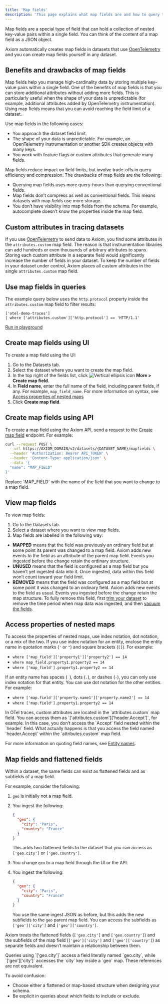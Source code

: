 ```yaml
---
title: 'Map fields'
description: 'This page explains what map fields are and how to query them.'
---
```



Map fields are a special type of field that can hold a collection of nested key-value pairs within a single field. You can think of the content of a map field as a JSON object.

Axiom automatically creates map fields in datasets that use [OpenTelemetry](/send-data/opentelemetry) and you can create map fields yourself in any dataset.

## Benefits and drawbacks of map fields

Map fields help you manage high-cardinality data by storing multiple key-value pairs within a single field. One of the benefits of map fields is that you can store additional attributes without adding more fields. This is particularly useful when the shape of your data is unpredictable (for example, additional attributes added by OpenTelemetry instrumentation). Using map fields means that you can avoid reaching the field limit of a dataset.

Use map fields in the following cases:
- You approach the dataset field limit.
- The shape of your data is unpredictable. For example, an OpenTelemetry instrumentation or another SDK creates objects with many keys.
- You work with feature flags or custom attributes that generate many fields.

Map fields reduce impact on field limits, but involve trade-offs in query efficiency and compression. The drawbacks of map fields are the following:
- Querying map fields uses more query-hours than querying conventional fields.
- Map fields don’t compress as well as conventional fields. This means datasets with map fields use more storage.
- You don’t have visibility into map fields from the schema. For example, autocomplete doesn’t know the properties inside the map field.

## Custom attributes in tracing datasets

If you use [OpenTelemetry](/send-data/opentelemetry) to send data to Axiom, you find some attributes in the `attributes.custom` map field. The reason is that instrumentation libraries can add hundreds or even thousands of arbitrary attributes to spans. Storing each custom attribute in a separate field would significantly increase the number of fields in your dataset. To keep the number of fields in your dataset under control, Axiom places all custom attributes in the single `attributes.custom` map field.

## Use map fields in queries

The example query below uses the `http.protocol` property inside the `attributes.custom` map field to filter results:

```kusto
['otel-demo-traces']
| where ['attributes.custom']['http.protocol'] == 'HTTP/1.1'
```

[Run in playground](https://play.axiom.co/axiom-play-qf1k/query?initForm=%7b%22apl%22%3a%22%5b%27otel-demo-traces%27%5d%5cn%7c%20where%20%5b%27attributes.custom%27%5d%5b%27http.protocol%27%5d%20%3d%3d%20%27HTTP%2f1.1%27%22%2c%22queryOptions%22%3a%7b%22quickRange%22%3a%2230d%22%7d%7d)

## Create map fields using UI

To create a map field using the UI:

1. Go to the Datasets tab.
1. Select the dataset where you want to create the map field.
1. In the top right of the fields list, click <img src="/doc-assets/icons/ellipsis-vertical.svg" className="inline-icon" alt="Vertical ellipsis icon" /> **More > Create map field**.
1. In **Field name**, enter the full name of the field, including parent fields, if any. For example, `map_field_name`. For more information on syntax, see [Access properties of nested maps](#access-properties-of-nested-maps)
1. Click **Create map field**.

## Create map fields using API

To create a map field using the Axiom API, send a request to the [Create map field](/restapi/endpoints/createMapField) endpoint. For example:

```bash
curl --request POST \
  --url https://AXIOM_DOMAIN/v2/datasets/{DATASET_NAME}/mapfields \
  --header 'Authorization: Bearer API_TOKEN' \
  --header 'Content-Type: application/json' \
  --data '{
  "name": "MAP_FIELD"
}'
```

<Info>
<ReplaceDomain />
<ReplaceDatasetToken />
Replace `MAP_FIELD` with the name of the field that you want to change to a map field.
</Info>

## View map fields

To view map fields:
1. Go to the Datasets tab.
1. Select a dataset where you want to view map fields.
1. Map fields are labelled in the following way:

- **MAPPED** means that the field was previously an ordinary field but at some point its parent was changed to a map field. Axiom adds new events to the field as an attribute of the parent map field. Events you ingested before the change retain the ordinary structure.
- **UNUSED** means that the field is configured as a map field but you haven’t yet ingested data into it. Once ingested, data within this field won’t count toward your field limit.
- **REMOVED** means that the field was configured as a map field but at some point it was changed to an ordinary field. Axiom adds new events to the field as usual. Events you ingested before the change retain the map structure. To fully remove this field, first [trim your dataset](/reference/datasets#trim-dataset) to remove the time period when map data was ingested, and then [vacuum the fields](/reference/datasets#vacuum-fields).

## Access properties of nested maps

To access the properties of nested maps, use index notation, dot notation, or a mix of the two. If you use index notation for an entity, enclose the entity name in quotation marks (`'` or `"`) and square brackets (`[]`). For example:
- `where ['map_field']['property1']['property2'] == 14`
- `where map_field.property1.property2 == 14`
- `where ['map_field'].property1.property2 == 14`

If an entity name has spaces (` `), dots (`.`), or dashes (`-`), you can only use index notation for that entity. You can use dot notation for the other entities. For example:
- `where ['map.field']['property.name1']['property.name2'] == 14`
- `where ['map.field'].property1.property2 == 14`

<Note>
In OTel traces, custom attributes are located in the `attributes.custom` map field. You can access them as `['attributes.custom']['header.Accept']`, for example. In this case, you don’t access the `Accept` field nested within the `header` field. What actually happens is that you access the field named `header.Accept` within the `attributes.custom` map field.
</Note>

For more information on quoting field names, see [Entity names](/apl/entities/entity-names#quote-identifiers).

## Map fields and flattened fields

Within a dataset, the same fields can exist as flattened fields and as subfields of a map field.

For example, consider the following:

1. `geo` is initially not a map field.
1. You ingest the following:

    ```json
    {
      "geo": {
        "city": "Paris",
        "country": "France"
      }
    }
    ```

    This adds two flattened fields to the dataset that you can access as `['geo.city']` or `['geo.country']`.

1. You change `geo` to a map field through the UI or the API.
1. You ingest the following:

    ```json
    {
      "geo": {
        "city": "Paris",
        "country": "France"
      }
    }
    ```

    You use the same ingest JSON as before, but this adds the new subfields to the `geo` parent map field. You can access the subfields as `['geo']['city']` and `['geo']['country']`.

Axiom treats the flattened fields (`['geo.city']` and `['geo.country']`) and the subfields of the map field (`['geo']['city']` and `['geo']['country']`) as separate fields and doesn’t maintain a relationship between them.

<Note>
Queries using `['geo.city']` access a field literally named `geo.city`, while `['geo']['city']` accesses the `city` key inside a `geo` map. These references are not equivalent.
</Note>

To avoid confusion:

- Choose either a flattened or map-based structure when designing your schema.
- Be explicit in queries about which fields to include or exclude.

